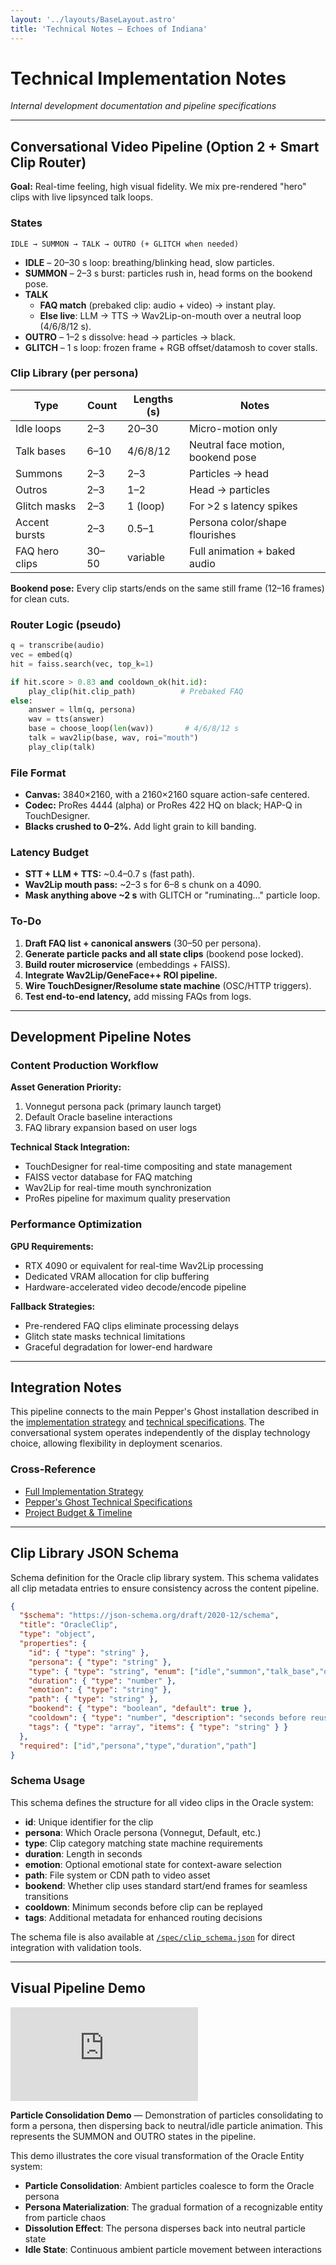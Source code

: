 ```yaml
---
layout: '../layouts/BaseLayout.astro'
title: 'Technical Notes — Echoes of Indiana'
---
```



<NavBar />

<div class="max-w-4xl mx-auto px-4 py-16">

# Technical Implementation Notes

*Internal development documentation and pipeline specifications*

---

## Conversational Video Pipeline (Option 2 + Smart Clip Router)

**Goal:** Real-time feeling, high visual fidelity. We mix pre-rendered "hero" clips with live lipsynced talk loops.

### States
`IDLE → SUMMON → TALK → OUTRO (+ GLITCH when needed)`

- **IDLE** – 20–30 s loop: breathing/blinking head, slow particles.
- **SUMMON** – 2–3 s burst: particles rush in, head forms on the bookend pose.
- **TALK**
  - **FAQ match** (prebaked clip: audio + video) → instant play.
  - **Else live**: LLM → TTS → Wav2Lip-on-mouth over a neutral loop (4/6/8/12 s).
- **OUTRO** – 1–2 s dissolve: head → particles → black.
- **GLITCH** – 1 s loop: frozen frame + RGB offset/datamosh to cover stalls.

### Clip Library (per persona)

| Type            | Count | Lengths (s) | Notes                              |
|-----------------|-------|-------------|-------------------------------------|
| Idle loops      | 2–3   | 20–30       | Micro-motion only                   |
| Talk bases      | 6–10  | 4/6/8/12    | Neutral face motion, bookend pose   |
| Summons         | 2–3   | 2–3         | Particles → head                    |
| Outros          | 2–3   | 1–2         | Head → particles                    |
| Glitch masks    | 2–3   | 1 (loop)    | For >2 s latency spikes             |
| Accent bursts   | 2–3   | 0.5–1       | Persona color/shape flourishes      |
| FAQ hero clips  | 30–50 | variable    | Full animation + baked audio        |

**Bookend pose:** Every clip starts/ends on the same still frame (12–16 frames) for clean cuts.

### Router Logic (pseudo)

```python
q = transcribe(audio)
vec = embed(q)
hit = faiss.search(vec, top_k=1)

if hit.score > 0.83 and cooldown_ok(hit.id):
    play_clip(hit.clip_path)          # Prebaked FAQ
else:
    answer = llm(q, persona)
    wav = tts(answer)
    base = choose_loop(len(wav))       # 4/6/8/12 s
    talk = wav2lip(base, wav, roi="mouth")
    play_clip(talk)
```

### File Format

- **Canvas:** 3840×2160, with a 2160×2160 square action-safe centered.
- **Codec:** ProRes 4444 (alpha) or ProRes 422 HQ on black; HAP-Q in TouchDesigner.
- **Blacks crushed to 0–2%.** Add light grain to kill banding.

### Latency Budget

- **STT + LLM + TTS:** ~0.4–0.7 s (fast path).
- **Wav2Lip mouth pass:** ~2–3 s for 6–8 s chunk on a 4090.
- **Mask anything above ~2 s** with GLITCH or "ruminating…" particle loop.

### To-Do

1. **Draft FAQ list + canonical answers** (30–50 per persona).
2. **Generate particle packs and all state clips** (bookend pose locked).
3. **Build router microservice** (embeddings + FAISS).
4. **Integrate Wav2Lip/GeneFace++ ROI pipeline.**
5. **Wire TouchDesigner/Resolume state machine** (OSC/HTTP triggers).
6. **Test end-to-end latency,** add missing FAQs from logs.

---

## Development Pipeline Notes

### Content Production Workflow

**Asset Generation Priority:**
1. Vonnegut persona pack (primary launch target)
2. Default Oracle baseline interactions
3. FAQ library expansion based on user logs

**Technical Stack Integration:**
- TouchDesigner for real-time compositing and state management
- FAISS vector database for FAQ matching
- Wav2Lip for real-time mouth synchronization
- ProRes pipeline for maximum quality preservation

### Performance Optimization

**GPU Requirements:**
- RTX 4090 or equivalent for real-time Wav2Lip processing
- Dedicated VRAM allocation for clip buffering
- Hardware-accelerated video decode/encode pipeline

**Fallback Strategies:**
- Pre-rendered FAQ clips eliminate processing delays
- Glitch state masks technical limitations
- Graceful degradation for lower-end hardware

---

## Integration Notes

This pipeline connects to the main Pepper's Ghost installation described in the [implementation strategy](/implementation) and [technical specifications](/peppers-ghost-spec). The conversational system operates independently of the display technology choice, allowing flexibility in deployment scenarios.

### Cross-Reference
- [Full Implementation Strategy](/implementation)
- [Pepper's Ghost Technical Specifications](/peppers-ghost-spec)
- [Project Budget & Timeline](/budget)

---

## Clip Library JSON Schema

Schema definition for the Oracle clip library system. This schema validates all clip metadata entries to ensure consistency across the content pipeline.

```json
{
  "$schema": "https://json-schema.org/draft/2020-12/schema",
  "title": "OracleClip",
  "type": "object",
  "properties": {
    "id": { "type": "string" },
    "persona": { "type": "string" },
    "type": { "type": "string", "enum": ["idle","summon","talk_base","outro","glitch","accent","faq"] },
    "duration": { "type": "number" },
    "emotion": { "type": "string" },
    "path": { "type": "string" },
    "bookend": { "type": "boolean", "default": true },
    "cooldown": { "type": "number", "description": "seconds before reuse allowed" },
    "tags": { "type": "array", "items": { "type": "string" } }
  },
  "required": ["id","persona","type","duration","path"]
}
```

### Schema Usage

This schema defines the structure for all video clips in the Oracle system:
- **id**: Unique identifier for the clip
- **persona**: Which Oracle persona (Vonnegut, Default, etc.)
- **type**: Clip category matching state machine requirements
- **duration**: Length in seconds
- **emotion**: Optional emotional state for context-aware selection
- **path**: File system or CDN path to video asset
- **bookend**: Whether clip uses standard start/end frames for seamless transitions
- **cooldown**: Minimum seconds before clip can be replayed
- **tags**: Additional metadata for enhanced routing decisions

The schema file is also available at [`/spec/clip_schema.json`](/spec/clip_schema.json) for direct integration with validation tools.

---

## Visual Pipeline Demo

<div class="relative my-8">
  <div class="aspect-video rounded-lg overflow-hidden shadow-lg bg-black">
    <iframe 
      src="https://www.youtube.com/embed/hjK92tJcdF0?autoplay=0&mute=0&loop=0&controls=1&showinfo=1&rel=0&iv_load_policy=3&modestbranding=1&playsinline=1"
      class="w-full h-full"
      style="border: none;"
      allow="autoplay; encrypted-media"
      allowfullscreen>
    </iframe>
  </div>
  
  <p class="text-center text-sm text-gray-400 mt-4">
    <strong>Particle Consolidation Demo</strong> — Demonstration of particles consolidating to form a persona, then dispersing back to neutral/idle particle animation. This represents the SUMMON and OUTRO states in the pipeline.
  </p>
</div>

This demo illustrates the core visual transformation of the Oracle Entity system:
- **Particle Consolidation**: Ambient particles coalesce to form the Oracle persona
- **Persona Materialization**: The gradual formation of a recognizable entity from particle chaos
- **Dissolution Effect**: The persona disperses back into neutral particle state
- **Idle State**: Continuous ambient particle movement between interactions

</div>